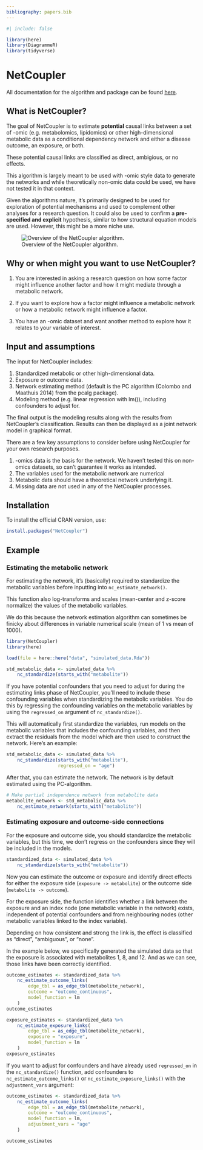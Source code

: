 ```yaml
---
bibliography: papers.bib
---
```


```r
#| include: false

library(here)
library(DiagrammeR)
library(tidyverse)

```

# NetCoupler

All documentation for the algorithm and package can be found [here](https://netcoupler.github.io/NetCoupler/).

## What is NetCoupler?
The goal of NetCoupler is to estimate **potential** causal links between a set of
-omic (e.g. metabolomics, lipidomics) or other high-dimensional metabolic data
as a conditional dependency network and either a disease outcome, an exposure,
or both. 

These potential causal links are classified as direct, ambigious, or
no effects. 

This algorithm is largely meant to be used with -omic style
data to generate the networks and while theoretically non-omic data could be
used, we have not tested it in that context. 

Given the algorithms nature, it's primarily designed to be used for exploration of potential mechanisms
and used to complement other analyses for a research question. It could also
be used to confirm a **pre-specified and explicit** hypothesis, similar to how
structural equation models are used. However, this might be a more niche use.

![Overview of the NetCoupler algorithm.](C:/Users/au302898/OneDrive - Aarhus universitet/Documents/mediation-analysis-course/images/netcoupler-overview.svg)

## Why or when might you want to use NetCoupler?

1. You are interested in asking a research question on how some factor might influence
another factor and how it might mediate through a metabolic network.

2. If you want to explore how a factor might influence a metabolic network or
how a metabolic network might influence a factor.

3. You have an -omic dataset and want another method to explore how it relates
to your variable of interest.

## Input and assumptions

The input for NetCoupler includes:

1. Standardized metabolic or other high-dimensional data.
2. Exposure or outcome data.
3. Network estimating method (default is the PC algorithm (Colombo and Maathuis 2014) from the pcalg package).
4. Modeling method (e.g. linear regression with lm()), including confounders to adjust for.

The final output is the modeling results along with the results from NetCoupler’s classification. Results can then be displayed as a joint network model in graphical format.

There are a few key assumptions to consider before using NetCoupler for your own research purposes.

1. -omics data is the basis for the network. We haven’t tested this on non-omics datasets, so can’t guarantee it works as intended.
2. The variables used for the metabolic network are numerical
3. Metabolic data should have a theoretical network underlying it.
4. Missing data are not used in any of the NetCoupler processes.

## Installation

To install the official CRAN version, use:

```r
install.packages("NetCoupler")
```

## Example

### Estimating the metabolic network

For estimating the network, it's (basically) required to standardize
the metabolic variables before inputting into `nc_estimate_network()`.

This function also log-transforms and scales 
(mean-center and z-score normalize) the values of the metabolic variables.

We do this because the network estimation algorithm can sometimes be finicky
about differences in variable numerical scale (mean of 1 vs mean of 1000).

```r
library(NetCoupler)
library(here)

load(file = here::here("data", "simulated_data.Rda"))

std_metabolic_data <- simulated_data %>% 
    nc_standardize(starts_with("metabolite"))
```

If you have potential confounders that you need to adjust for during the estimating
links phase of NetCoupler, you'll need to include these confounding variables
when standardizing the metabolic variables. You do this by regressing the confounding
variables on the metabolic variables by using the `regressed_on` argument
of `nc_standardize()`.

This will automatically first standardize the variables,
run models on the metabolic variables that includes the confounding variables,
and then extract the residuals from the model which are then used to construct
the network. Here's an example:

```r
std_metabolic_data <- simulated_data %>% 
    nc_standardize(starts_with("metabolite"),
                   regressed_on = "age")
```

After that, you can estimate the network. The network is by default estimated
using the PC-algorithm.

```r
# Make partial independence network from metabolite data
metabolite_network <- std_metabolic_data %>% 
    nc_estimate_network(starts_with("metabolite"))
```

### Estimating exposure and outcome-side connections

For the exposure and outcome side, 
you should standardize the metabolic variables, 
but this time, we don't regress on the confounders 
since they will be included in the models.

```r
standardized_data <- simulated_data %>% 
    nc_standardize(starts_with("metabolite"))
```

Now you can estimate the outcome or exposure and identify direct effects
for either the exposure side (`exposure -> metabolite`) 
or the outcome side (`metabolite -> outcome`).

For the exposure side, the function identifies whether a link between the exposure 
and an index node (one metabolic variable in the network) exists,
independent of potential confounders 
and from neighbouring nodes (other metabolic variables linked to the index variable).

Depending on how consistent and strong the link is,
the effect is classified as "direct", "ambiguous", or "none".

In the example below, we specifically generated the simulated data so that
the exposure is associated with metabolites 1, 8, and 12.
And as we can see, those links have been correctly identified.

```r
outcome_estimates <- standardized_data %>%
    nc_estimate_outcome_links(
        edge_tbl = as_edge_tbl(metabolite_network),
        outcome = "outcome_continuous",
        model_function = lm
    )
outcome_estimates

exposure_estimates <- standardized_data %>%
    nc_estimate_exposure_links(
        edge_tbl = as_edge_tbl(metabolite_network),
        exposure = "exposure",
        model_function = lm
    )
exposure_estimates
```

If you want to adjust for confounders and have already used `regressed_on` in
the `nc_standardize()` function, add confounders to `nc_estimate_outcome_links()`
or `nc_estimate_exposure_links()` with the `adjustment_vars` argument:

```r
outcome_estimates <- standardized_data %>%
    nc_estimate_outcome_links(
        edge_tbl = as_edge_tbl(metabolite_network),
        outcome = "outcome_continuous",
        model_function = lm,
        adjustment_vars = "age"
    )

outcome_estimates
``` 


